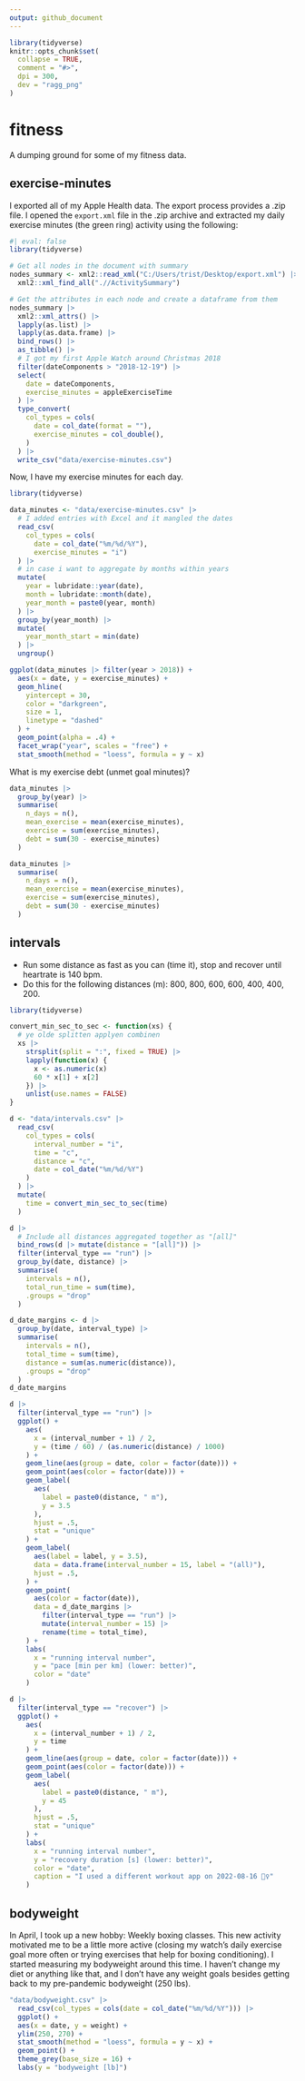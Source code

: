 ```yaml
---
output: github_document
---
```


<!-- README.md is generated from README.Rmd. Please edit that file -->

```r
library(tidyverse)
knitr::opts_chunk$set(
  collapse = TRUE,
  comment = "#>",
  dpi = 300, 
  dev = "ragg_png"
)
```

# fitness

<!-- badges: start -->
<!-- badges: end -->

A dumping ground for some of my fitness data.

## exercise-minutes

I exported all of my Apple Health data. The export process provides a .zip file.
I opened the `export.xml` file in the .zip archive and extracted my daily
exercise minutes (the green ring) activity using the following:

```r
#| eval: false
library(tidyverse)

# Get all nodes in the document with summary
nodes_summary <- xml2::read_xml("C:/Users/trist/Desktop/export.xml") |> 
  xml2::xml_find_all(".//ActivitySummary") 

# Get the attributes in each node and create a dataframe from them
nodes_summary |> 
  xml2::xml_attrs() |>
  lapply(as.list) |> 
  lapply(as.data.frame) |> 
  bind_rows() |> 
  as_tibble() |> 
  # I got my first Apple Watch around Christmas 2018
  filter(dateComponents > "2018-12-19") |> 
  select(
    date = dateComponents,
    exercise_minutes = appleExerciseTime
  ) |> 
  type_convert(
    col_types = cols(
      date = col_date(format = ""),
      exercise_minutes = col_double(),
    )
  ) |>
  write_csv("data/exercise-minutes.csv")
```

Now, I have my exercise minutes for each day.

```r
library(tidyverse)

data_minutes <- "data/exercise-minutes.csv" |> 
  # I added entries with Excel and it mangled the dates
  read_csv(
    col_types = cols(
      date = col_date("%m/%d/%Y"), 
      exercise_minutes = "i")
  ) |> 
  # in case i want to aggregate by months within years
  mutate(
    year = lubridate::year(date),
    month = lubridate::month(date),
    year_month = paste0(year, month)
  ) |> 
  group_by(year_month) |> 
  mutate(
    year_month_start = min(date)
  ) |> 
  ungroup()

ggplot(data_minutes |> filter(year > 2018)) + 
  aes(x = date, y = exercise_minutes) + 
  geom_hline(
    yintercept = 30, 
    color = "darkgreen", 
    size = 1, 
    linetype = "dashed"
  ) +
  geom_point(alpha = .4) +
  facet_wrap("year", scales = "free") + 
  stat_smooth(method = "loess", formula = y ~ x)
```

What is my exercise debt (unmet goal minutes)?

```r
data_minutes |> 
  group_by(year) |> 
  summarise(
    n_days = n(),
    mean_exercise = mean(exercise_minutes),
    exercise = sum(exercise_minutes),
    debt = sum(30 - exercise_minutes)
  )

data_minutes |> 
  summarise(
    n_days = n(),
    mean_exercise = mean(exercise_minutes),
    exercise = sum(exercise_minutes),
    debt = sum(30 - exercise_minutes)
  )
```


## intervals

  - Run some distance as fast as you can (time it), stop and recover until
    heartrate is 140 bpm.
  - Do this for the following distances (m): 800, 800, 600, 600, 400, 400, 200.

```r
library(tidyverse)

convert_min_sec_to_sec <- function(xs) {
  # ye olde splitten applyen combinen
  xs |> 
    strsplit(split = ":", fixed = TRUE) |> 
    lapply(function(x) {
      x <- as.numeric(x)
      60 * x[1] + x[2]
    }) |> 
    unlist(use.names = FALSE)
}

d <- "data/intervals.csv" |> 
  read_csv(
    col_types = cols(
      interval_number = "i",
      time = "c",
      distance = "c",
      date = col_date("%m/%d/%Y")
    )
  ) |> 
  mutate(
    time = convert_min_sec_to_sec(time)
  )

d |> 
  # Include all distances aggregated together as "[all]"
  bind_rows(d |> mutate(distance = "[all]")) |> 
  filter(interval_type == "run") |> 
  group_by(date, distance) |> 
  summarise(
    intervals = n(),
    total_run_time = sum(time),
    .groups = "drop"
  )

d_date_margins <- d |> 
  group_by(date, interval_type) |> 
  summarise(
    intervals = n(),
    total_time = sum(time),
    distance = sum(as.numeric(distance)),
    .groups = "drop"
  )
d_date_margins

d |> 
  filter(interval_type == "run") |> 
  ggplot() + 
    aes(
      x = (interval_number + 1) / 2, 
      y = (time / 60) / (as.numeric(distance) / 1000)
    ) +
    geom_line(aes(group = date, color = factor(date))) +
    geom_point(aes(color = factor(date))) +
    geom_label(
      aes(
        label = paste0(distance, " m"), 
        y = 3.5
      ), 
      hjust = .5,
      stat = "unique"
    ) +
    geom_label(
      aes(label = label, y = 3.5),
      data = data.frame(interval_number = 15, label = "(all)"),
      hjust = .5,
    ) +
    geom_point(
      aes(color = factor(date)), 
      data = d_date_margins |> 
        filter(interval_type == "run") |> 
        mutate(interval_number = 15) |> 
        rename(time = total_time),
    ) +
    labs(
      x = "running interval number", 
      y = "pace [min per km] (lower: better)", 
      color = "date"
    )

d |> 
  filter(interval_type == "recover") |> 
  ggplot() + 
    aes(
      x = (interval_number + 1) / 2, 
      y = time
    ) +
    geom_line(aes(group = date, color = factor(date))) +
    geom_point(aes(color = factor(date))) +
    geom_label(
      aes(
        label = paste0(distance, " m"), 
        y = 45
      ), 
      hjust = .5,
      stat = "unique"
    ) +
    labs(
      x = "running interval number", 
      y = "recovery duration [s] (lower: better)", 
      color = "date",
      caption = "I used a different workout app on 2022-08-16 🤷‍♀️"
    )
```

## bodyweight

In April, I took up a new hobby: Weekly boxing classes. This new activity
motivated me to be a little more active (closing my watch's daily exercise goal
more often or trying exercises that help for boxing conditioning). I started
measuring my bodyweight around this time. I haven't change my diet or anything
like that, and I don't have any weight goals besides getting back to my
pre-pandemic bodyweight (250 lbs).

```r
"data/bodyweight.csv" |> 
  read_csv(col_types = cols(date = col_date("%m/%d/%Y"))) |> 
  ggplot() + 
  aes(x = date, y = weight) + 
  ylim(250, 270) + 
  stat_smooth(method = "loess", formula = y ~ x) +
  geom_point() +
  theme_grey(base_size = 16) +
  labs(y = "bodyweight [lb]")
```

